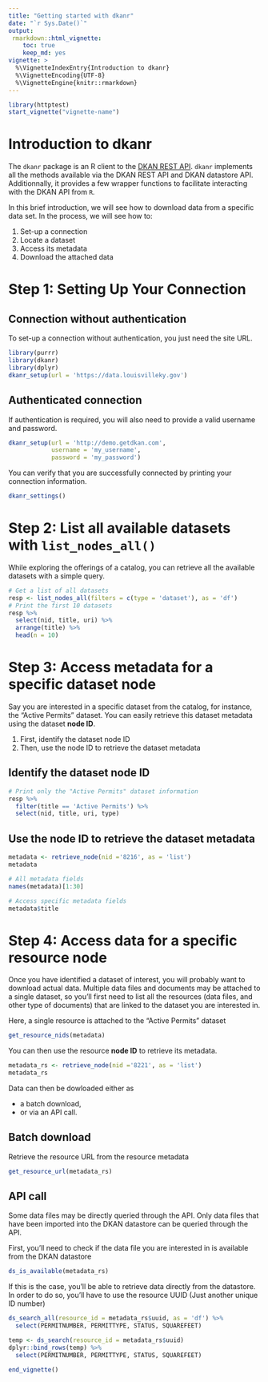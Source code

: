```yaml
---
title: "Getting started with dkanr"
date: "`r Sys.Date()`"
output: 
 rmarkdown::html_vignette:
    toc: true
    keep_md: yes
vignette: >
  %\VignetteIndexEntry{Introduction to dkanr}
  %\VignetteEncoding{UTF-8}
  %\VignetteEngine{knitr::rmarkdown}
---
```


```r
library(httptest)
start_vignette("vignette-name")
```

# Introduction to dkanr

The `dkanr` package is an R client to the [DKAN REST API](https://dkan.readthedocs.io/en/latest/apis/rest-api.html). `dkanr` implements all the methods available via the DKAN REST API and DKAN datastore API. Additionnally, it provides a few wrapper functions to facilitate interacting with the DKAN API from `R`.

In this brief introduction, we will see how to download data from a specific data set. In the process, we will see how to:

1. Set-up a connection
2. Locate a dataset
3. Access its metadata
4. Download the attached data


# Step 1: Setting Up Your Connection

## Connection without authentication

To set-up a connection without authentication, you just need the site URL. 

```r
library(purrr)
library(dkanr)
library(dplyr)
dkanr_setup(url = 'https://data.louisvilleky.gov')
```

## Authenticated connection
If authentication is required, you will also need to provide a valid username and password.

```r
dkanr_setup(url = 'http://demo.getdkan.com',
            username = 'my_username',
            password = 'my_password')
```

You can verify that you are successfully connected by printing your connection information.

```r
dkanr_settings()
```

# Step 2: List all available datasets with `list_nodes_all()`

While exploring the offerings of a catalog, you can retrieve all the available datasets with a simple query.

```r
# Get a list of all datasets
resp <- list_nodes_all(filters = c(type = 'dataset'), as = 'df')
# Print the first 10 datasets
resp %>%
  select(nid, title, uri) %>%
  arrange(title) %>%
  head(n = 10)
```

# Step 3: Access metadata for a specific dataset node

Say you are interested in a specific dataset from the catalog, for instance, the "Active Permits" dataset. You can easily retrieve this dataset metadata using the dataset __node ID__.  

1. First, identify the dataset node ID  
2. Then, use the node ID to retrieve the dataset metadata

## Identify the dataset node ID  

```r
# Print only the "Active Permits" dataset information
resp %>%
  filter(title == 'Active Permits') %>%
  select(nid, title, uri, type)
```

## Use the node ID to retrieve the dataset metadata  

```r
metadata <- retrieve_node(nid ='8216', as = 'list')
metadata
```

```r
# All metadata fields
names(metadata)[1:30]
```


```r
# Access specific metadata fields
metadata$title
```

# Step 4: Access data for a specific resource node

Once you have identified a dataset of interest, you will probably want to download actual data. Multiple data files and documents may be attached to a single dataset, so you'll first need to list all the resources (data files, and other type of documents) that are linked to the dataset you are interested in.

Here, a single resource is attached to the "Active Permits" dataset

```r
get_resource_nids(metadata)
```

You can then use the resource __node ID__ to retrieve its metadata.

```r
metadata_rs <- retrieve_node(nid ='8221', as = 'list')
metadata_rs
```

Data can then be dowloaded either as  

* a batch download, 
* or via an API call.

## Batch download

Retrieve the resource URL from the resource metadata

```r
get_resource_url(metadata_rs)
```

## API call
Some data files may be directly queried through the API. Only data files that have been imported into the DKAN datastore can be queried through the API. 

First, you'll need to check if the data file you are interested in is available from the DKAN datastore 

```r
ds_is_available(metadata_rs)
```

If this is the case, you'll be able to retrieve data directly from the datastore. In order to do so, you'll have to use the resource UUID (Just another unique ID number)

```r
ds_search_all(resource_id = metadata_rs$uuid, as = 'df') %>%
  select(PERMITNUMBER, PERMITTYPE, STATUS, SQUAREFEET)
```

```r
temp <- ds_search(resource_id = metadata_rs$uuid)
dplyr::bind_rows(temp) %>%
  select(PERMITNUMBER, PERMITTYPE, STATUS, SQUAREFEET)
```

```r
end_vignette()
```
